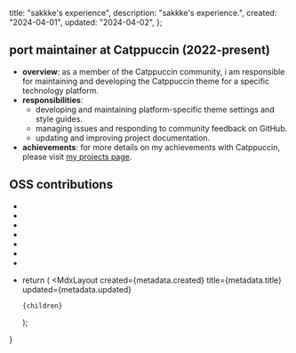 
  title: "sakkke's experience",
  description: "sakkke's experience.",
  created: "2024-04-01",
  updated: "2024-04-02",
};

## port maintainer at Catppuccin (2022-present)

- **overview**: as a member of the Catppuccin community, i am responsible for maintaining and developing the Catppuccin theme for a specific technology platform.
- **responsibilities**:
  - developing and maintaining platform-specific theme settings and style guides.
  - managing issues and responding to community feedback on GitHub.
  - updating and improving project documentation.
- **achievements**: for more details on my achievements with Catppuccin, please visit [my projects page](/projects#catppuccin).

## OSS contributions

- <Repo owner="catppuccin" repo="gtk" />
- <Repo owner="catppuccin" repo="palette" />
- <Repo owner="catppuccin" repo="catppuccin" />
- <Repo owner="0l1v3rr" repo="github-readme-tech-stack" />
- <Repo owner="nk412" repo="pyfzf" />
- <Repo owner="pocco81" repo="auto-save.nvim" />
- <Repo owner="skywind3000" repo="asyncrun.extra" />
- <Repo owner="firstcontributions" repo="first-contributions" />

  return (
    <MdxLayout
      created={metadata.created}
      title={metadata.title}
      updated={metadata.updated}
    >
      {children}
    </MdxLayout>
  );
}
